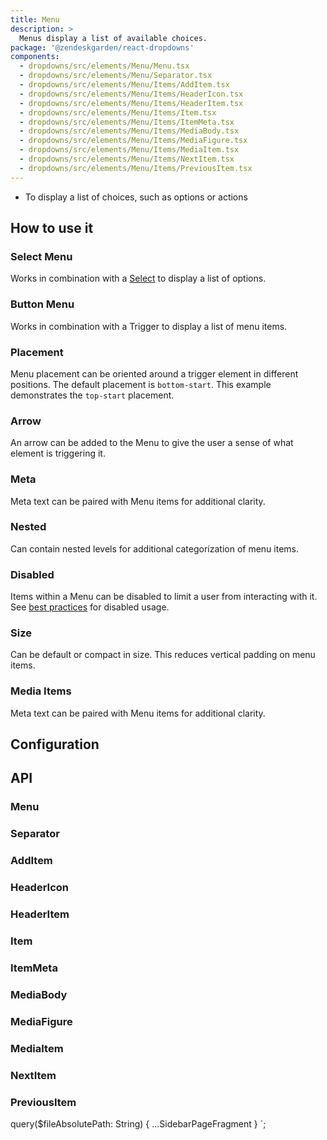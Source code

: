 ```yaml
---
title: Menu
description: >
  Menus display a list of available choices.
package: '@zendeskgarden/react-dropdowns'
components:
  - dropdowns/src/elements/Menu/Menu.tsx
  - dropdowns/src/elements/Menu/Separator.tsx
  - dropdowns/src/elements/Menu/Items/AddItem.tsx
  - dropdowns/src/elements/Menu/Items/HeaderIcon.tsx
  - dropdowns/src/elements/Menu/Items/HeaderItem.tsx
  - dropdowns/src/elements/Menu/Items/Item.tsx
  - dropdowns/src/elements/Menu/Items/ItemMeta.tsx
  - dropdowns/src/elements/Menu/Items/MediaBody.tsx
  - dropdowns/src/elements/Menu/Items/MediaFigure.tsx
  - dropdowns/src/elements/Menu/Items/MediaItem.tsx
  - dropdowns/src/elements/Menu/Items/NextItem.tsx
  - dropdowns/src/elements/Menu/Items/PreviousItem.tsx
---
```


<Usage>
  <Use>
    <ul>
      <li>To display a list of choices, such as options or actions</li>
    </ul>
  </Use>
</Usage>

## How to use it

### Select Menu

Works in combination with a [Select](/components/select) to display a list of options.


<CodeExample code={MenuSelectCode}>
  <MenuSelect />
</CodeExample>

### Button Menu

Works in combination with a Trigger to display a list of menu items.


<CodeExample code={MenuButtonCode}>
  <MenuButton />
</CodeExample>

### Placement

Menu placement can be oriented around a trigger element in different positions. The default
placement is `bottom-start`. This example demonstrates the `top-start` placement.


<CodeExample code={MenuPlacementCode}>
  <MenuPlacement />
</CodeExample>

### Arrow

An arrow can be added to the Menu to give the user a sense of what element is triggering it.


<CodeExample code={MenuArrowCode}>
  <MenuArrow />
</CodeExample>

### Meta

Meta text can be paired with Menu items for additional clarity.


<CodeExample code={MenuMetaCode}>
  <MenuMeta />
</CodeExample>

### Nested

Can contain nested levels for additional categorization of menu items.


<CodeExample code={MenuNestedCode}>
  <MenuNested />
</CodeExample>

### Disabled

Items within a Menu can be disabled to limit a user from interacting with it. See
[best practices](#todo) for disabled usage.


<CodeExample code={MenuDisabledCode}>
  <MenuDisabled />
</CodeExample>

### Size

Can be default or compact in size. This reduces vertical padding on menu items.


<CodeExample code={MenuSizeCode}>
  <MenuSize />
</CodeExample>

### Media Items

Meta text can be paired with Menu items for additional clarity.


<CodeExample code={MenuMediaCode}>
  <MenuMedia />
</CodeExample>

## Configuration

<Configuration reactPackage={props.data.mdx.package} components={props.data.mdx.components} />

## API

### Menu

<PropSheet components={props.data.mdx.components} componentName="menu" />

### Separator

<PropSheet components={props.data.mdx.components} componentName="separator" />

### AddItem

<PropSheet components={props.data.mdx.components} componentName="addItem" />

### HeaderIcon

<PropSheet components={props.data.mdx.components} componentName="headerIcon" />

### HeaderItem

<PropSheet components={props.data.mdx.components} componentName="headerItem" />

### Item

<PropSheet components={props.data.mdx.components} componentName="item" />

### ItemMeta

<PropSheet components={props.data.mdx.components} componentName="itemMeta" />

### MediaBody

<PropSheet components={props.data.mdx.components} componentName="mediaBody" />

### MediaFigure

<PropSheet components={props.data.mdx.components} componentName="mediaFigure" />

### MediaItem

<PropSheet components={props.data.mdx.components} componentName="mediaItem" />

### NextItem

<PropSheet components={props.data.mdx.components} componentName="nextItem" />

### PreviousItem

<PropSheet components={props.data.mdx.components} componentName="previousItem" />


  query($fileAbsolutePath: String) {
    ...SidebarPageFragment
  }
`;
